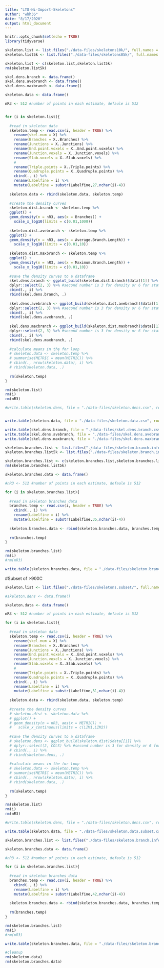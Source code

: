 ```yaml
---
title: "LTO-Ni-Import-Skeletons"
author: "whh36"
date: "8/17/2020"
output: html_document
---
```


```r
knitr::opts_chunk$set(echo = TRUE)
library(tidyverse)
```

```r
skeleton.list <- list.files("./data-files/skeletons10k/", full.names = TRUE)
skeleton.list5k <- list.files("./data-files/skeletons05k/", full.names = TRUE)

skeleton.list <- c(skeleton.list,skeleton.list5k)
rm(skeleton.list5k)

skel.dens.branch <- data.frame()
skel.dens.avebranch <- data.frame()
skel.dens.maxbranch <- data.frame()

skeleton.data <- data.frame()

nR3 <- 512 #number of points in each estimate, defaule is 512


for (i in skeleton.list){
  
  #read in skeleton data
  skeleton.temp <- read.csv(i, header = TRUE) %>%
    rename(skel.num = X) %>%
    rename(Branches = X..Branches) %>%
    rename(Junctions = X..Junctions) %>%
    rename(End.point.voxels = X..End.point.voxels) %>%
    rename(Junction.voxels = X..Junction.voxels) %>%
    rename(Slab.voxels = X..Slab.voxels) %>%
    #
    rename(Triple.points = X..Triple.points) %>%
    rename(Quadruple.points = X..Quadruple.points) %>%
    cbind(., i) %>%
    rename(Labelfine = i) %>%
    mutate(Labelfine = substr(Labelfine,27,nchar(i)-4))
  
  skeleton.data <- rbind(skeleton.data, skeleton.temp)
  
  #create the density curves
  skeleton.dist.branch <- skeleton.temp %>%
  ggplot() +
  geom_density(n = nR3, aes(x = Branches)) +
    scale_x_log10(limits = c(0.01,1000))
  
  skeleton.dist.avebranch <- skeleton.temp %>%
  ggplot() +
  geom_density(n = nR3, aes(x = Average.Branch.Length)) +
    scale_x_log10(limits = c(0.01,10))
  
  skeleton.dist.maxbranch <- skeleton.temp %>%
  ggplot() +
  geom_density(n = nR3, aes(x = Maximum.Branch.Length)) +
    scale_x_log10(limits = c(0.01,10))
  
  #save the density curves to a dataframe
  skel.dens.branch <- ggplot_build(skeleton.dist.branch)$data[[1]] %>%
  dplyr::select(2, 3) %>% #second number is 3 for density or 6 for stat(count)
  cbind(., i) %>%
  rbind(skel.dens.branch, .)
  
  skel.dens.avebranch <- ggplot_build(skeleton.dist.avebranch)$data[[1]] %>%
  dplyr::select(2, 3) %>% #second number is 3 for density or 6 for stat(count)
  cbind(., i) %>%
  rbind(skel.dens.avebranch, .)
  
  skel.dens.maxbranch <- ggplot_build(skeleton.dist.maxbranch)$data[[1]] %>%
  dplyr::select(2, 3) %>% #second number is 3 for density or 6 for stat(count)
  cbind(., i) %>%
  rbind(skel.dens.maxbranch, .)
  
  #calculate means in the for loop
  # skeleton.data <- skeleton.temp %>%
  # summarise(METRIC = mean(METRIC)) %>%
  # cbind(., nrow(skeleton.data), i) %>%
  # rbind(skeleton.data, .)
  
  rm(skeleton.temp)
}

rm(skeleton.list)
rm(i)
rm(nR3)


```

```r
#write.table(skeleton.dens, file = "./data-files/skeleton.dens.csv", row.names = FALSE, sep = ",")


write.table(skeleton.data, file = "./data-files/skeleton.data.csv", row.names = FALSE, sep = ",")

write.table(skel.dens.branch, file = "./data-files/skel.dens.branch.csv", row.names = FALSE, sep = ",")
write.table(skel.dens.avebranch, file = "./data-files/skel.dens.avebranch.csv", row.names = FALSE, sep = ",")
write.table(skel.dens.maxbranch, file = "./data-files/skel.dens.maxbranch.csv", row.names = FALSE, sep = ",")

```







```r
skeleton.branches.list <- list.files("./data-files/skeleton.branch.info10k/", full.names = TRUE)
skeleton.branches.list5k <- list.files("./data-files/skeleton.branch.info05k/", full.names = TRUE)

skeleton.branches.list <- c(skeleton.branches.list,skeleton.branches.list5k)
rm(skeleton.branches.list5k)

skeleton.branches.data <- data.frame()

#nR3 <- 512 #number of points in each estimate, defaule is 512

for (i in skeleton.branches.list){
  
  #read in skeleton branches data
  branches.temp <- read.csv(i, header = TRUE) %>%
    cbind(., i) %>%
    rename(Labelfine = i) %>%
    mutate(Labelfine = substr(Labelfine,35,nchar(i)-4))
  
  skeleton.branches.data <- rbind(skeleton.branches.data, branches.temp)
  
  rm(branches.temp)
}

rm(skeleton.branches.list)
rm(i)
#rm(nR3)


```

```r
write.table(skeleton.branches.data, file = "./data-files/skeleton.branches.data.csv", row.names = FALSE, sep = ",")
```



#Subset of >900C


```r
skeleton.list <- list.files("./data-files/skeletons.subset/", full.names = TRUE)

#skeleton.dens <- data.frame()

skeleton.data <- data.frame()

nR3 <- 512 #number of points in each estimate, defaule is 512

for (i in skeleton.list){
  
  #read in skeleton data
  skeleton.temp <- read.csv(i, header = TRUE) %>%
    rename(skel.num = X) %>%
    rename(Branches = X..Branches) %>%
    rename(Junctions = X..Junctions) %>%
    rename(End.point.voxels = X..End.point.voxels) %>%
    rename(Junction.voxels = X..Junction.voxels) %>%
    rename(Slab.voxels = X..Slab.voxels) %>%
    #
    rename(Triple.points = X..Triple.points) %>%
    rename(Quadruple.points = X..Quadruple.points) %>%
    cbind(., i) %>%
    rename(Labelfine = i) %>%
    mutate(Labelfine = substr(Labelfine,31,nchar(i)-4))
  
  skeleton.data <- rbind(skeleton.data, skeleton.temp)
  
  #create the density curves
  # skeleton.dist <- skeleton.data %>%
  # ggplot() +
  # geom_density(n = nR3, aes(x = METRIC)) +
  #   scale_x_continuous(limits = c(LIM1,LIM2))
  
  #save the density curves to a dataframe
  # skeleton.dens <- ggplot_build(skeleton.dist)$data[[1]] %>%
  # dplyr::select(2, COLS) %>% #second number is 3 for density or 6 for stat(count)
  # cbind(., i) %>%
  # rbind(skeleton.dens, .)
  
  #calculate means in the for loop
  # skeleton.data <- skeleton.temp %>%
  # summarise(METRIC = mean(METRIC)) %>%
  # cbind(., nrow(skeleton.data), i) %>%
  # rbind(skeleton.data, .)
  
  rm(skeleton.temp)
}

rm(skeleton.list)
rm(i)
rm(nR3)


```

```r
#write.table(skeleton.dens, file = "./data-files/skeleton.dens.csv", row.names = FALSE, sep = ",")

write.table(skeleton.data, file = "./data-files/skeleton.data.subset.csv", row.names = FALSE, sep = ",")
```







```r
skeleton.branches.list <- list.files("./data-files/skeleton.branch.info.subset/", full.names = TRUE)

skeleton.branches.data <- data.frame()

#nR3 <- 512 #number of points in each estimate, defaule is 512

for (i in skeleton.branches.list){
  
  #read in skeleton branches data
  branches.temp <- read.csv(i, header = TRUE) %>%
    cbind(., i) %>%
    rename(Labelfine = i) %>%
    mutate(Labelfine = substr(Labelfine,42,nchar(i)-4))
  
  skeleton.branches.data <- rbind(skeleton.branches.data, branches.temp)
  
  rm(branches.temp)
}

rm(skeleton.branches.list)
rm(i)
#rm(nR3)


```

```r
write.table(skeleton.branches.data, file = "./data-files/skeleton.branches.data.subset.csv", row.names = FALSE, sep = ",")
```


```r
#cleanup
rm(skeleton.data)
rm(skeleton.branches.data)
```

